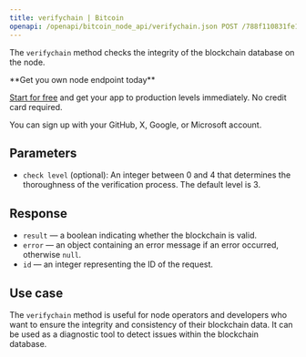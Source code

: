---
title: verifychain | Bitcoin
openapi: /openapi/bitcoin_node_api/verifychain.json POST /788f110831fe13808302bd79796d55e8
---

The `verifychain` method checks the integrity of the blockchain database on the node.

<Check>
**Get you own node endpoint today**

[Start for free](https://console.chainstack.com/) and get your app to production levels immediately. No credit card required.

You can sign up with your GitHub, X, Google, or Microsoft account.
</Check>


## Parameters

* `check level` (optional): An integer between 0 and 4 that determines the thoroughness of the verification process. The default level is 3.

## Response

* `result` — a boolean indicating whether the blockchain is valid.
* `error` — an object containing an error message if an error occurred, otherwise `null`.
* `id` — an integer representing the ID of the request.

## Use case

The `verifychain` method is useful for node operators and developers who want to ensure the integrity and consistency of their blockchain data. It can be used as a diagnostic tool to detect issues within the blockchain database.
